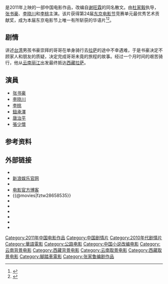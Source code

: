 {{Infobox Film
| name               = 转山
| original_name      = ''{{lang|en|Kora}}''
| image              = Kora 2011.jpg
| caption            = 海报
| director           = [[杜家毅|杜家毅]]
| _producer_2        = 陶昆、錢實穆
| producer           = [[陈国富|陈国富]]
| writer             = [[张家鲁|张家鲁]]<br />[[程孝泽|程孝泽]]
| screenplay         = 
| story              = 
| based_on           =  《[[转山_(小说)|转山]]》[[谢旺霖|谢旺霖]]著
| narrator           = 
| production_supervisor = 
| starring           = [[张书豪|张书豪]]<br />[[李晓川|李晓川]]<br />[[李桃|李桃]]
| music              = 大島滿
| maintheme          =
| opentheme          =
| endtheme           =
| cinematography     = 杜傑
| editing            = [[肖洋|肖洋]]
| studio             = 北京太合环球影业投资有限公司<br />北京米里米特影视文化发展有限公司<br />西藏旅游股份有限公司<br />原子映象有限公司
| distributor        = 北京太合环球影业投资有限公司<br />中国电影股份有限公司北京电影发行分公司
| released           = {{CHN}}：{{film date|2011|11|3}}
| sarft_id           = {{电审|数|2011|312}}
| sec-title          = 
| rate               = 
| runtime            = 89 分钟
| country            = {{中國大陸電影產地}}
| language           = 華語
| imdb_id            = tt2075232
| amg_id             = 1:550280
| budget             = 1000万[[人民币|人民币]]
| gross              = 
}}
{{engname|《转山》|''Kora''}}是2011年上映的一部中国电影作品，改编自[[谢旺霖|谢旺霖]]的同名散文。由[[杜家毅|杜家毅]]执导，[[张书豪|张书豪]]、[[李晓川|李晓川]]和[[李桃|李桃]]主演。该片获得第24届[[东京电影节|东京电影节]]竞赛单元最优秀艺术贡献奖，成为本届东京电影节上唯一有所斩获的华语片<ref>{{cite web | language = zh-cn | publisher = 新浪娱乐 | title = 《转山》东京获大奖 成唯一有所斩获华语片 | url = http://ent.sina.com.cn/m/c/2011-10-31/17583465256.shtml | date = 2011-10-31 | accessdate = 2011-10-11 | archive-date = 2020-04-15 | archive-url = https://web.archive.org/web/20200415075446/http://ent.sina.com.cn/m/c/2011-10-31/17583465256.shtml | dead-url = no }}</ref><ref>{{cite web | language = zh-cn | publisher = 网易娱乐 | title = 文艺片处境尴尬 《转山》好口碑换不来好票房 | url = http://ent.163.com/11/1108/04/7IAEJGB700032DGD.html | date = 2011-11-08 | accessdate = 2011-11-09 | archive-url = https://web.archive.org/web/20111111024127/http://ent.163.com/11/1108/04/7IAEJGB700032DGD.html | archive-date = 2011-11-11 | dead-url = yes }}</ref>。

== 剧情 ==
讲述[[台湾|台湾]]男孩书豪崇拜的哥哥在单身骑行去[[拉萨|拉萨]]的途中不幸遇难，于是书豪决定不顾家人和朋友的质疑，决定完成哥哥未竟的旅程的故事。经过一个月时间的艰苦骑行，他从[[云南|云南]][[丽江|丽江]]出发最终抵达[[西藏|西藏]][[拉萨|拉萨]]。

== 演員 ==
*[[张书豪|张书豪]]
*[[李晓川|李晓川]]
*[[李桃|李桃]]
*[[鈕承澤|鈕承澤]]
*[[唐治平|唐治平]]
*[[張少懷|張少懷]]

==参考资料==
{{reflist}}

==外部链接==
*{{Official|http://www.zhuanshanfilm.com/}}
*[http://ent.sina.com.cn/f/m/zhuanshan/index.shtml 新浪娱乐官网] {{Wayback|url=http://ent.sina.com.cn/f/m/zhuanshan/index.shtml |date=20200415075502 }}
*{{Sinaweibo|zhuanshan}}
*[http://i.mtime.com/zhuanshan/ 电影官方博客] {{Wayback|url=http://i.mtime.com/zhuanshan/ |date=20200415075518 }}
*{{@movies|fztw28658535}}
*{{hkmdb title|15282}}
*{{Mtime|142950}}
*{{douban}}
*{{rotten-tomatoes|kora_2012}}
*{{Amg movie|550280}}
*{{imdb title|2075232}}

{{DEFAULTSORT:zhuan}}
[[Category:2011年中国电影作品|Category:2011年中国电影作品]]
[[Category:中国剧情片|Category:中国剧情片]]
[[Category:2010年代剧情片|Category:2010年代剧情片]]
[[Category:華語電影|Category:華語電影]]
[[Category:公路电影|Category:公路电影]]
[[Category:中国小说改编电影|Category:中国小说改编电影]]
[[Category:云南背景电影|Category:云南背景电影]]
[[Category:西藏背景电影|Category:西藏背景电影]]
[[Category:云南取景电影|Category:云南取景电影]]
[[Category:西藏取景电影|Category:西藏取景电影]]
[[Category:腳踏車電影|Category:腳踏車電影]]
[[Category:张家鲁编剧作品|Category:张家鲁编剧作品]]